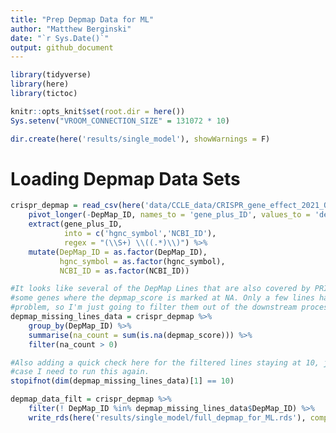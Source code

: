 ```yaml
---
title: "Prep Depmap Data for ML"
author: "Matthew Berginski"
date: "`r Sys.Date()`"
output: github_document
---
```


```r
library(tidyverse)
library(here)
library(tictoc)

knitr::opts_knit$set(root.dir = here())
Sys.setenv("VROOM_CONNECTION_SIZE" = 131072 * 10)

dir.create(here('results/single_model'), showWarnings = F)
```

# Loading Depmap Data Sets

```r
crispr_depmap = read_csv(here('data/CCLE_data/CRISPR_gene_effect_2021_Q3_release.csv.gz')) %>%
    pivot_longer(-DepMap_ID, names_to = 'gene_plus_ID', values_to = 'depmap_score') %>%
    extract(gene_plus_ID,
            into = c('hgnc_symbol','NCBI_ID'),
            regex = "(\\S+) \\((.*)\\)") %>%
    mutate(DepMap_ID = as.factor(DepMap_ID),
           hgnc_symbol = as.factor(hgnc_symbol),
           NCBI_ID = as.factor(NCBI_ID))
```

```r
#It looks like several of the DepMap Lines that are also covered by PRISM have
#some genes where the depmap_score is marked at NA. Only a few lines have this
#problem, so I'm just going to filter them out of the downstream processing.
depmap_missing_lines_data = crispr_depmap %>% 
	group_by(DepMap_ID) %>% 
	summarise(na_count = sum(is.na(depmap_score))) %>% 
	filter(na_count > 0)

#Also adding a quick check here for the filtered lines staying at 10, just in
#case I need to run this again.
stopifnot(dim(depmap_missing_lines_data)[1] == 10)

depmap_data_filt = crispr_depmap %>%
	filter(! DepMap_ID %in% depmap_missing_lines_data$DepMap_ID) %>%
	write_rds(here('results/single_model/full_depmap_for_ML.rds'), compress = 'gz')
```
